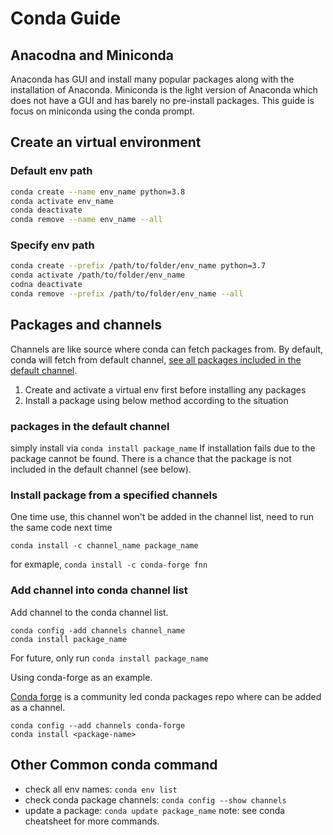 # Conda Guide

## Anacodna and Miniconda

Anaconda has GUI and install many popular packages along with the installation of Anaconda. Miniconda is the light version of Anaconda which does not have a GUI and has barely no pre-install packages. This guide is focus on miniconda using the conda prompt.

## Create an virtual environment

### Default env path

```bash
conda create --name env_name python=3.8
conda activate env_name
conda deactivate
conda remove --name env_name --all
```

### Specify env path

```bash
conda create --prefix /path/to/folder/env_name python=3.7
conda activate /path/to/folder/env_name
codna deactivate
conda remove --prefix /path/to/folder/env_name --all
```

## Packages and channels

Channels are like source where conda can fetch packages from. By default, conda will fetch from default channel, [see all packages included in the default channel](https://repo.anaconda.com/pkgs/main/).

1. Create and activate a virtual env first before installing any packages
2. Install a package using below method according to the situation

### packages in the default channel

simply install via `conda install package_name`
If installation fails due to the package cannot be found. There is a chance that the package is not included in the default channel (see below).

### Install package from a specified channels

One time use, this channel won't be added in the channel list, need to run the same code next time

`conda install -c channel_name package_name`

for exmaple, `conda install -c conda-forge fnn`

### Add channel into conda channel list

Add channel to the conda channel list.

```
conda config -add channels channel_name
conda install package_name
```

For future, only run `conda install package_name`

Using conda-forge as an example.

[Conda forge](https://conda-forge.org/) is a community led conda packages repo where can be added as a channel.

```
conda config --add channels conda-forge
conda install <package-name>
```

## Other Common conda command

- check all env names: `conda env list`
- check conda package channels: `conda config --show channels`
- update a package: `conda update package_name`
  note: see conda cheatsheet for more commands.
